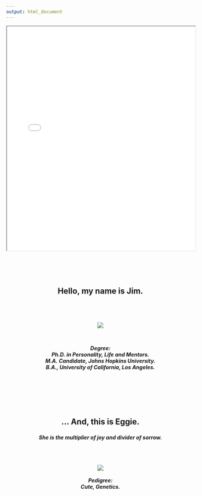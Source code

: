 ```yaml
---
output: html_document
---
```

<iframe width="100%" height="600" src="americanpolicy.me/attach/SNAP_map.html"></iframe>

<head>
<link rel="stylesheet" href="css/animate.css">
<script src="js/wow.min.js"> </script>
<script> new WOW().init(); </script>
</head>

<center>
<br><br><br>

<h2> <div class="wow fadeIn animated"> 
<p style="text-align: center;"> Hello, my name is Jim. </p></div>
<br>
<br> <div class="wow fadeIn animated" data-wow-delay="1.5s">
![](attach/jimface.png)</div>
<br>
<h5> <div class="wow fadeIn animated" data-wow-delay="2s"> <p style="text-align: center;">
Degree:
<br>
Ph.D. in Personality, Life and Mentors.
<br>
M.A. Candidate, Johns Hopkins University.
<br>
B.A., University of California, Los Angeles.
</p></div>


<h2> 
<br><br><br>
<div class="wow fadeIn animated" data-wow-delay="4.5s"> <p style="text-align: center;">
... And, this is Eggie.
</p></div>
<h5><div class="wow fadeIn animated" data-wow-delay="6s"><p style="text-align: center;">
She is the multiplier of joy and divider of sorrow.</p></div>
<br>
<br>
<br>
<div class="wow fadeInUp animated" data-wow-offset="300">![](attach/eggie.png)
<br>
<br>
Pedigree:
<br>
Cute, Genetics.
</p></div></center>
<br><br><br><br><br><br><br><br><br>